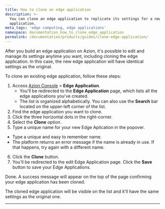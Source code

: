 ```yaml
---
title: How to clone an edge application
description: >-
  You can clone an edge application to replicate its settings for a new
  application.
meta_tags: 'edge computing, edge applications'
namespace: documentation_how_to_clone_edge_application
permalink: /documentation/products/guides/clone-edge-application/
---
```


After you build an edge application on Azion, it's possible to edit and manage its settings anytime you want, including cloning the edge application. In this case, the new edge application will have identical settings as the original.

To clone an existing edge application, follow these steps: 

1. Access [Azion Console](/en/documentation/products/guides/how-to-access-azion-console/) > **Edge Application**.
    - You'll be redirected to the **Edge Application** page, which lists all the edge applications you've created. 
    - The list is organized alphabetically. You can also use the **Search** bar located on the upper-left corner of the list.
2. Find the edge application you want to clone.
3. Click the three horizontal dots in the right-corner.
4. Select the **Clone** option.
5. Type a unique name for your new Edge Aplication in the popover.
- Type a unique and easy to remember name.
- The platform returns an error message if the name is already in use. If that happens, try again with a different name.
6. Click the **Clone** button.
7. You'll be redirected to the edit Edge Application page. Click the **Save** button to save your Edge Applications.

Done. A success message will appear on the top of the page confirming your edge application has been cloned.

The cloned edge application will be visible on the list and it'll have the same settings as the original one. 

---